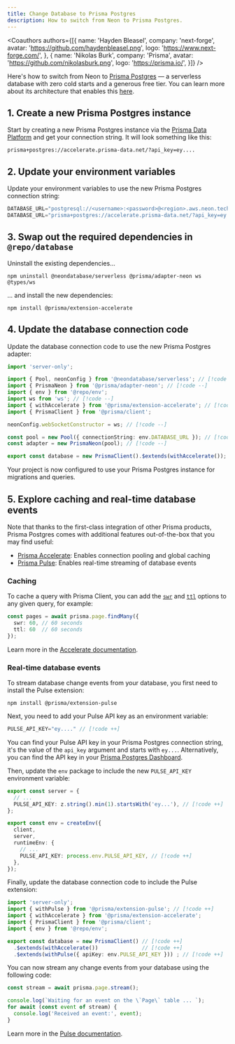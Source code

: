 ```yaml
---
title: Change Database to Prisma Postgres
description: How to switch from Neon to Prisma Postgres.
---
```


<Coauthors authors={[{
  name: 'Hayden Bleasel',
  company: 'next-forge',
  avatar: 'https://github.com/haydenbleasel.png',
  logo: 'https://www.next-forge.com/',
}, {
  name: 'Nikolas Burk',
  company: 'Prisma',
  avatar: 'https://github.com/nikolasburk.png',
  logo: 'https://prisma.io/',
}]} />

Here's how to switch from Neon to [Prisma Postgres](https://www.prisma.io/postgres) — a serverless database with zero cold starts and a generous free tier. You can learn more about its architecture that enables this [here](https://www.prisma.io/blog/announcing-prisma-postgres-early-access).

## 1. Create a new Prisma Postgres instance

Start by creating a new Prisma Postgres instance via the [Prisma Data Platform](https://console.prisma.io/) and get your connection string. It will look something like this:

```
prisma+postgres://accelerate.prisma-data.net/?api_key=ey....
```

## 2. Update your environment variables

Update your environment variables to use the new Prisma Postgres connection string:

```js apps/database/.env
DATABASE_URL="postgresql://<username>:<password>@<region>.aws.neon.tech/<database>" // [!code --]
DATABASE_URL="prisma+postgres://accelerate.prisma-data.net/?api_key=ey...." // [!code ++]
```

## 3. Swap out the required dependencies in `@repo/database`

Uninstall the existing dependencies...

```package-install
npm uninstall @neondatabase/serverless @prisma/adapter-neon ws @types/ws
```

... and install the new dependencies:

```package-install
npm install @prisma/extension-accelerate
```

## 4. Update the database connection code

Update the database connection code to use the new Prisma Postgres adapter:

```ts packages/database/index.ts
import 'server-only';

import { Pool, neonConfig } from '@neondatabase/serverless'; // [!code --]
import { PrismaNeon } from '@prisma/adapter-neon'; // [!code --]
import { env } from '@repo/env';
import ws from 'ws'; // [!code --]
import { withAccelerate } from '@prisma/extension-accelerate'; // [!code ++]
import { PrismaClient } from '@prisma/client';

neonConfig.webSocketConstructor = ws; // [!code --]

const pool = new Pool({ connectionString: env.DATABASE_URL }); // [!code --]
const adapter = new PrismaNeon(pool); // [!code --]

export const database = new PrismaClient().$extends(withAccelerate()); // [!code ++]
```

Your project is now configured to use your Prisma Postgres instance for migrations and queries.

## 5. Explore caching and real-time database events

Note that thanks to the first-class integration of other Prisma products, Prisma Postgres comes with additional features out-of-the-box that you may find useful:

- [Prisma Accelerate](https://www.prisma.io/accelerate): Enables connection pooling and global caching
- [Prisma Pulse](https://www.prisma.io/pulse): Enables real-time streaming of database events

### Caching

To cache a query with Prisma Client, you can add the [`swr`](https://www.prisma.io/docs/accelerate/caching#stale-while-revalidate-swr) and [`ttl`](https://www.prisma.io/docs/accelerate/caching#time-to-live-ttl) options to any given query, for example:

```ts page.tsx
const pages = await prisma.page.findMany({
  swr: 60, // 60 seconds
  ttl: 60  // 60 seconds
});
```

Learn more in the [Accelerate documentation](https://www.prisma.io/docs/accelerate).

### Real-time database events

To stream database change events from your database, you first need to install the Pulse extension:

```package-install
npm install @prisma/extension-pulse
```

Next, you need to add your Pulse API key as an environment variable:

```ts apps/database/.env
PULSE_API_KEY="ey...." // [!code ++]
```

<Tip>You can find your Pulse API key in your Prisma Postgres connection string, it's the value of the `api_key` argument and starts with `ey...`. Alternatively, you can find the API key in your [Prisma Postgres Dashboard](https://console.prisma.io).</Tip>

Then, update the `env` package to include the new `PULSE_API_KEY` environment variable:

```ts packages/env/index.ts
export const server = {
  // ...
  PULSE_API_KEY: z.string().min(1).startsWith('ey...'), // [!code ++]
};

export const env = createEnv({
  client,
  server,
  runtimeEnv: {
    // ...
    PULSE_API_KEY: process.env.PULSE_API_KEY, // [!code ++]
  },
});
```

Finally, update the database connection code to include the Pulse extension:

```ts packages/database/index.ts
import 'server-only';
import { withPulse } from '@prisma/extension-pulse'; // [!code ++]
import { withAccelerate } from '@prisma/extension-accelerate';
import { PrismaClient } from '@prisma/client';
import { env } from '@repo/env';

export const database = new PrismaClient() // [!code ++]
  .$extends(withAccelerate())              // [!code ++]
  .$extends(withPulse({ apiKey: env.PULSE_API_KEY })) ; // [!code ++]
```

You can now stream any change events from your database using the following code:

```ts page.tsx
const stream = await prisma.page.stream();

console.log(`Waiting for an event on the \`Page\` table ... `);
for await (const event of stream) {
  console.log('Received an event:', event);
}
```

Learn more in the [Pulse documentation](https://www.prisma.io/docs/pulse).
